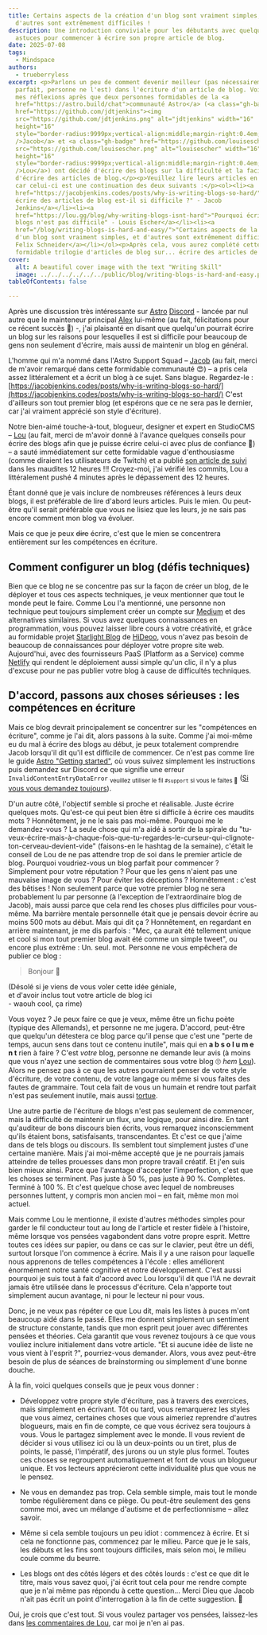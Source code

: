 ```yaml
---
title: Certains aspects de la création d'un blog sont vraiment simples, et
  d'autres sont extrêmement difficiles !
description: Une introduction conviviale pour les débutants avec quelques
  astuces pour commencer à écrire son propre article de blog.
date: 2025-07-08
tags:
  - Mindspace
authors:
  - trueberryless
excerpt: <p>Parlons un peu de comment devenir meilleur (pas nécessairement
  parfait, personne ne l'est) dans l'écriture d'un article de blog. Voici juste
  mes réflexions après que deux personnes formidables de la <a
  href="https://astro.build/chat">communauté Astro</a> (<a class="gh-badge"
  href="https://github.com/jdtjenkins"><img
  src="https://github.com/jdtjenkins.png" alt="jdtjenkins" width="16"
  height="16"
  style="border-radius:9999px;vertical-align:middle;margin-right:0.4em;"
  />Jacob</a> et <a class="gh-badge" href="https://github.com/louisescher"><img
  src="https://github.com/louisescher.png" alt="louisescher" width="16"
  height="16"
  style="border-radius:9999px;vertical-align:middle;margin-right:0.4em;"
  />Lou</a>) ont décidé d'écrire des blogs sur la difficulté et la facilité
  d'écrire des articles de blog.</p><p>Veuillez lire leurs articles en premier,
  car celui-ci est une continuation des deux suivants :</p><ol><li><a
  href="https://jacobjenkins.codes/posts/why-is-writing-blogs-so-hard/">"Pourquoi
  écrire des articles de blog est-il si difficile ?" - Jacob
  Jenkins</a></li><li><a
  href="https://lou.gg/blog/why-writing-blogs-isnt-hard">"Pourquoi écrire des
  blogs n'est pas difficile" - Louis Escher</a></li><li><a
  href="/blog/writing-blogs-is-hard-and-easy/">"Certains aspects de la création
  d'un blog sont vraiment simples, et d'autres sont extrêmement difficiles !" -
  Felix Schneider</a></li></ol><p>Après cela, vous aurez complété cette
  formidable trilogie d'articles de blog sur... écrire des articles de blog.</p>
cover:
  alt: A beautiful cover image with the text "Writing Skill"
  image: ../../../../../../public/blog/writing-blogs-is-hard-and-easy.png
tableOfContents: false

---
```


Après une discussion très intéressante sur [Astro](https://github.com/withastro) [Discord](https://astro.build/chat) - lancée par nul autre que le mainteneur principal [Alex](https://github.com/alexanderniebuhr) lui-même (au fait, félicitations pour ce récent succès 🎉) -, j'ai plaisanté en disant que quelqu'un pourrait écrire un blog sur les raisons pour lesquelles il est si difficile pour beaucoup de gens non seulement d'écrire, mais aussi de maintenir un blog en général.

L'homme qui m'a nommé dans l'Astro Support Squad – [Jacob](https://github.com/jdtjenkins) (au fait, merci de m'avoir remarqué dans cette formidable communauté 😍) – a pris cela assez littéralement et a écrit un blog à ce sujet. Sans blague. Regardez-le : [https://jacobjenkins.codes/posts/why-is-writing-blogs-so-hard/](https://jacobjenkins.codes/posts/why-is-writing-blogs-so-hard/) C'est d'ailleurs son tout premier blog (et espérons que ce ne sera pas le dernier, car j'ai vraiment apprécié son style d'écriture).

Notre bien-aimé touche-à-tout, blogueur, designer et expert en StudioCMS – [Lou](https://github.com/louisescher/) (au fait, merci de m'avoir donné à l'avance quelques conseils pour écrire des blogs afin que je puisse écrire celui-ci avec plus de confiance 🤩) – a sauté immédiatement sur cette formidable vague d'enthousiasme (comme diraient les utilisateurs de Twitch) et a publié [son article de suivi](https://lou.gg/blog/why-writing-blogs-isnt-hard) dans les maudites 12 heures !!! Croyez-moi, j'ai vérifié les commits, Lou a littéralement pushé 4 minutes après le dépassement des 12 heures.

Étant donné que je vais inclure de nombreuses références à leurs deux blogs, il est préférable de lire d'abord leurs articles. Puis le mien. Ou peut-être qu'il serait préférable que vous ne lisiez que les leurs, je ne sais pas encore comment mon blog va évoluer.

Mais ce que je peux ~~dire~~ écrire, c'est que le mien se concentrera entièrement sur les compétences en écriture.

## Comment configurer un blog (défis techniques)

Bien que ce blog ne se concentre pas sur la façon de créer un blog, de le déployer et tous ces aspects techniques, je veux mentionner que tout le monde peut le faire. Comme Lou l'a mentionné, une personne non technique peut toujours simplement créer un compte sur [Medium](https://medium.com/) et des alternatives similaires. Si vous avez quelques connaissances en programmation, vous pouvez laisser libre cours à votre créativité, et grâce au formidable projet [Starlight Blog](https://starlight-blog-docs.vercel.app/) de [HiDeoo](https://github.com/HiDeoo), vous n'avez pas besoin de beaucoup de connaissances pour déployer votre propre site web. Aujourd'hui, avec des fournisseurs PaaS (Platform as a Service) comme [Netlify](https://www.netlify.com/) qui rendent le déploiement aussi simple qu'un clic, il n'y a plus d'excuse pour ne pas publier votre blog à cause de difficultés techniques.

## D'accord, passons aux choses sérieuses : les compétences en écriture

Mais ce blog devrait principalement se concentrer sur les "compétences en écriture", comme je l'ai dit, alors passons à la suite. Comme j'ai moi-même eu du mal à écrire des blogs au début, je peux totalement comprendre Jacob lorsqu'il dit qu'il est difficile de commencer. Ce n'est pas comme lire le guide [Astro "Getting started"](https://docs.astro.build/en/install-and-setup/), où vous suivez simplement les instructions puis demandez sur Discord ce que signifie une erreur `InvalidContentEntryDataError` <sub>veuillez utiliser le fil `#support` si vous le faites 🫶</sub> ([Si vous vous demandez toujours](https://docs.astro.build/en/reference/errors/invalid-content-entry-data-error/)).

D'un autre côté, l'objectif semble si proche et réalisable. Juste écrire quelques mots. Qu'est-ce qui peut bien être si difficile à écrire ces maudits mots ? Honnêtement, je ne le sais pas moi-même. Pourquoi me le demandez-vous ? La seule chose qui m'a aidé à sortir de la spirale du "tu-veux-écrire-mais-à-chaque-fois-que-tu-regardes-le-curseur-qui-clignote-ton-cerveau-devient-vide" (faisons-en le hashtag de la semaine), c'était le conseil de Lou de ne pas attendre trop de soi dans le premier article de blog. Pourquoi voudriez-vous un blog parfait pour commencer ? Simplement pour votre réputation ? Pour que les gens n'aient pas une mauvaise image de vous ? Pour éviter les déceptions ? Honnêtement : c'est des bêtises ! Non seulement parce que votre premier blog ne sera probablement lu par personne (à l'exception de l'extraordinaire blog de Jacob), mais aussi parce que cela rend les choses plus difficiles pour vous-même. Ma barrière mentale personnelle était que je pensais devoir écrire au moins 500 mots au début. Mais qui dit ça ? Honnêtement, en regardant en arrière maintenant, je me dis parfois : "Mec, ça aurait été tellement unique et cool si mon tout premier blog avait été comme un simple tweet", ou encore plus extrême : Un. seul. mot. Personne ne vous empêchera de publier ce blog :

> Bonjour 👋

(Désolé si je viens de vous voler cette idée géniale,\
et d'avoir inclus tout votre article de blog ici\
\- waouh cool, ça rime)

Vous voyez ? Je peux faire ce que je veux, même être un fichu poète (typique des Allemands), et personne ne me jugera. D'accord, peut-être que quelqu'un détestera ce blog parce qu'il pense que c'est une "perte de temps, aucun sens dans tout ce contenu inutile", mais qui en **a b s o l u m e n t** rien à faire ? C'est *votre* blog, <span id="comment-reference" class="fragment-highlight">personne ne demande leur avis (à moins que vous n'ayez une section de commentaires sous votre blog 🙄 *hem* [Lou](https://lou.gg/blog/why-writing-blogs-isnt-hard#chapter-five-its-the-8th-of-july)</span>). Alors ne pensez pas à ce que les autres pourraient penser de votre style d'écriture, de votre contenu, de votre langage ou même si vous faites des fautes de grammaire. Tout cela fait de vous un humain et rendre tout parfait n'est pas seulement inutile, mais aussi [tortue](https://jacobjenkins.codes/posts/why-is-writing-blogs-so-hard/#chapter-1---i-want-it-now).

Une autre partie de l'écriture de blogs n'est pas seulement de commencer, mais la difficulté de maintenir un flux, une logique, pour ainsi dire. En tant qu'auditeur de bons discours bien écrits, vous remarquez inconsciemment qu'ils étaient bons, satisfaisants, transcendantes. Et c'est ce que j'aime dans de tels blogs ou discours. Ils semblent tout simplement justes d'une certaine manière. Mais j'ai moi-même accepté que je ne pourrais jamais atteindre de telles prouesses dans mon propre travail créatif. Et j'en suis bien mieux ainsi. Parce que l'avantage d'accepter l'imperfection, c'est que les choses se terminent. Pas juste à 50 %, pas juste à 90 %. Complètes. Terminé à 100 %. Et c'est quelque chose avec lequel de nombreuses personnes luttent, y compris mon ancien moi – en fait, même mon moi actuel.

Mais comme Lou le mentionne, il existe d'autres méthodes simples pour garder le fil conducteur tout au long de l'article et rester fidèle à l'histoire, même lorsque vos pensées vagabondent dans votre propre esprit. Mettre toutes ces idées sur papier, ou dans ce cas sur le clavier, peut être un défi, surtout lorsque l'on commence à écrire. Mais il y a une raison pour laquelle nous apprenons de telles compétences à l'école : elles améliorent énormément notre santé cognitive et notre développement. C'est aussi pourquoi je suis tout à fait d'accord avec Lou lorsqu'il dit que l'IA ne devrait jamais être utilisée dans le processus d'écriture. Cela n'apporte tout simplement aucun avantage, ni pour le lecteur ni pour vous.

Donc, je ne veux pas répéter ce que Lou dit, mais les listes à puces m'ont beaucoup aidé dans le passé. Elles me donnent simplement un sentiment de structure constante, tandis que mon esprit peut jouer avec différentes pensées et théories. Cela garantit que vous revenez toujours à ce que vous vouliez inclure initialement dans votre article. "Et si aucune idée de liste ne vous vient à l'esprit ?", pourriez-vous demander. Alors, vous avez peut-être besoin de plus de séances de brainstorming ou simplement d'une bonne douche.

À la fin, voici quelques conseils que je peux vous donner :

* Développez votre propre style d'écriture, pas à travers des exercices, mais simplement en écrivant. Tôt ou tard, vous remarquerez les styles que vous aimez, certaines choses que vous aimeriez reprendre d'autres blogueurs, mais en fin de compte, ce que vous écrivez sera toujours à vous. Vous le partagez simplement avec le monde. Il vous revient de décider si vous utilisez ici ou là un deux-points ou un tiret, plus de points, le passé, l'impératif, des jurons ou un style plus formel. Toutes ces choses se regroupent automatiquement et font de vous un blogueur unique. Et vos lecteurs apprécieront cette individualité plus que vous ne le pensez.

* Ne vous en demandez pas trop. Cela semble simple, mais tout le monde tombe régulièrement dans ce piège. Ou peut-être seulement des gens comme moi, avec un mélange d'autisme et de perfectionnisme – allez savoir.

* Même si cela semble toujours un peu idiot : commencez à écrire. Et si cela ne fonctionne pas, commencez par le milieu. Parce que je le sais, les débuts et les fins sont toujours difficiles, mais selon moi, le milieu coule comme du beurre.

* Les blogs ont des côtés légers et des côtés lourds : c'est ce que dit le titre, mais vous savez quoi, j'ai écrit tout cela pour me rendre compte que je n'ai même pas répondu à cette question... Merci Dieu que Jacob n'ait pas écrit un point d'interrogation à la fin de cette suggestion. 🙏

Oui, je crois que c'est tout. Si vous voulez partager vos pensées, laissez-les dans [les commentaires de Lou](https://lou.gg/blog/why-writing-blogs-isnt-hard), car moi je n'en ai pas.
